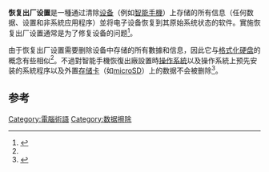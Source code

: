 '''恢复出厂设置'''是一種通过清除[[设备|设备]]（例如[[智能手機|智能手機]]）上存储的所有信息（任何数据、设置和非系統应用程序）並将电子设备恢复到其原始系统状态的软件。實施恢复出厂设置通常是为了修复设备的问题<ref name=":0">{{Cite web|title=hard reset (factory reset; master reset)|url=http://whatis.techtarget.com/definition/hard-reset-factory-reset-master-reset|accessdate=23 October 2013|work=whatis.techtarget.com|archive-date=2020-11-30|archive-url=https://web.archive.org/web/20201130180223/https://whatis.techtarget.com/definition/hard-reset-factory-reset-master-reset|dead-url=no}}</ref>。

由于恢复出厂设置需要删除设备中存储的所有數據和信息，因此它与[[格式化|格式化]][[硬盘|硬盘]]的概念有些相似<ref name=":0" />。不過對智能手機恢復出廠設置時[[操作系統|操作系統]]以及操作系統上预先安装的系統程序以及外置[[存储卡|存储卡]]（如[[microSD|microSD]]）上的数据不会被删除<ref>{{Cite web|title=Guide for Performing Factory Resets on Common Mobile Devices|url=http://www.blm.gov/pgdata/etc/medialib/blm/wo/Planning_and_Renewable_Resources/nisims.Par.95007.File.tmp/Factory%20Reset%20Instructions%20for%20Common%20Mobile%20Devices.pdf|accessdate=23 October 2013|archiveurl=https://web.archive.org/web/20131113014819/http://www.blm.gov/pgdata/etc/medialib/blm/wo/Planning_and_Renewable_Resources/nisims.Par.95007.File.tmp/Factory%20Reset%20Instructions%20for%20Common%20Mobile%20Devices.pdf|archivedate=13 November 2013}}</ref>。 

== 参考 ==
{{Reflist}}

[[Category:電腦術語|Category:電腦術語]]
[[Category:数据擦除|Category:数据擦除]]